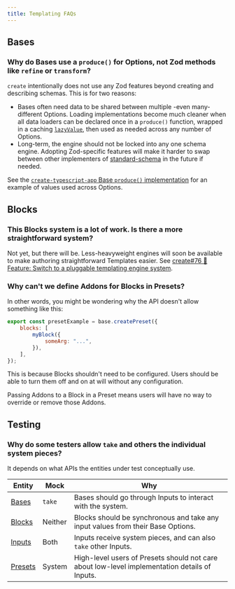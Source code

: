 ```yaml
---
title: Templating FAQs
---
```


## Bases

### Why do Bases use a `produce()` for Options, not Zod methods like `refine` or `transform`?

`create` intentionally does not use any Zod features beyond creating and describing schemas.
This is for two reasons:

- Bases often need data to be shared between multiple -even many- different Options.
  Loading implementations become much cleaner when all data loaders can be declared once in a `produce()` function,
  wrapped in a caching [`lazyValue`](https://github.com/sindresorhus/lazy-value), then used as needed across any number of Options.
- Long-term, the engine should not be locked into any one schema engine.
  Adopting Zod-specific features will make it harder to swap between other implementers of [standard-schema](https://github.com/standard-schema/standard-schema) in the future if needed.

See the [`create-typescript-app` Base `produce()` implementation](https://github.com/JoshuaKGoldberg/create-typescript-app/blob/c6714eeb02a5106eb5e4e4694f1e8b590444030d/src/base.ts#L138) for an example of values used across Options.

## Blocks

### This Blocks system is a lot of work. Is there a more straightforward system?

Not yet, but there will be.
Less-heavyweight engines will soon be available to make authoring straightforward Templates easier.
See [create#76 🚀 Feature: Switch to a pluggable templating engine system](https://github.com/JoshuaKGoldberg/bingo/issues/76).

### Why can't we define Addons for Blocks in Presets?

In other words, you might be wondering why the API doesn't allow something like this:

```js
export const presetExample = base.createPreset({
	blocks: [
		myBlock({
			someArg: "...",
		}),
	],
});
```

This is because Blocks shouldn't need to be configured.
Users should be able to turn them off and on at will without any configuration.

Passing Addons to a Block in a Preset means users will have no way to override or remove those Addons.

## Testing

### Why do some testers allow `take` and others the individual system pieces?

It depends on what APIs the entities under test conceptually use.

| Entity                               | Mock    | Why                                                                                           |
| ------------------------------------ | ------- | --------------------------------------------------------------------------------------------- |
| [Bases](./engine/concepts/bases)     | `take`  | Bases should go through Inputs to interact with the system.                                   |
| [Blocks](./engine/concepts/blocks)   | Neither | Blocks should be synchronous and take any input values from their Base Options.               |
| [Inputs](./engine/runtime/inputs)    | Both    | Inputs receive system pieces, and can also `take` other Inputs.                               |
| [Presets](./engine/concepts/presets) | System  | High-level users of Presets should not care about low-level implementation details of Inputs. |
